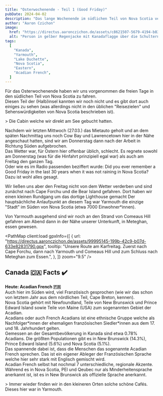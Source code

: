 ```yaml
---
title: "Osterwochenende - Teil 1 (Good Friday)"
pubDate: 2024-04-02
description: "Das lange Wochenende im südlichen Teil von Nova Scotia verbringen. Karfreitag als Teil 1."
author: "Aaron Czichon"
image:
  href: "https://directus.aaronczichon.de/assets/c8621507-5679-4194-b83f-29baeaecff9d.jpg?quality=70&width=1600"
  alt: "Person in gelber Regenjacke mit Kanadaflagge über die Schultern gelegt. Blickrichtung Meer auf einem steinigen Strand."
tags:
  [
    "Kanada",
    "Yarmouth",
    "Lake Duchette",
    "Nova Scotia",
    "Eastern",
    "Acadian French",
  ]
---
```



Für das Osterwochenende haben wir uns vorgenommen die freien Tage in den südlichen Teil von Nova Scotia zu fahren.  
Diesen Teil der (Halb)insel kannten wir noch nicht und es gibt dort auch einiges zu sehen (was allerdings nicht in den üblichen "Reisezielen" und Sehenswürdigkeiten von Nova Scotia beschrieben ist).

<DirectusImage assetId="5c69deae-d082-4960-8edd-11f3b75a98f8" />> Die Cabin
welche wir direkt am See gebucht hatten.

<DirectusImage assetId="e7fca55a-bee5-4cf1-b55b-8f6b02f6a487" />

Nachdem wir letzten Mittwoch (27.03.) das Mietauto geholt und an dem späten Nachmittag uns noch Cow Bay und Lawrencetown hier in der Nähe angeschaut hatten, sind wir am Donnerstag dann nach der Arbeit in Richtung Süden aufgebrochen.  
Das Wetter war, für Ostern hier offenbar üblich, schlecht. Es regnete sowohl am Donnerstag (was für die Hinfahrt prinzipiell egal war) als auch am Freitag den ganzen Tag.  
Oder wie es im Radio passenden beziffert wurde: Did you ever remember a Good Friday in the last 30 years when it was not raining in Nova Scotia?  
Dazu ist wohl alles gesagt.

<DirectusImage assetId="6eb097f2-8aa3-41ef-93f2-39d966779195" />

<DirectusImage assetId="fd8e2027-5284-43f1-8ec8-813dff12df13" />

Wir ließen uns aber den Freitag nicht von dem Wetter verderben und sind zunächst nach Cape Forchu und die Bear Island gefahren. Dort haben wir einen kleinen Rundgang um das dortige Lighthouse gemacht
Der hauptsächliche Anlaufpunkt an diesem Tag war Yarmouth die einzige "Stadt" im Süden von Nova Scotia (etwa 7000 Einwohner\*innen).

<DirectusImage assetId="e4c94275-15ae-44b2-b63c-28c1195be58e" />

Von Yarmouth ausgehend sind wir noch an den Strand von Comeaus Hill gefahren am Abend dann in der Nähe unserer Unterkunft, in Meteghan, essen gewesen.

<PathMap
  client:load
  gpxInfo={[
    {
      url: "https://directus.aaronczichon.de/assets/99995145-199b-42c9-b07d-633e82831790.gpx",
      tooltip:
        "Unsere Route am Karfreitag. Zuerst nach Cape Forchu, dann nach Yarmouth und Comeaus Hill und zum Schluss nach Meteghan zum Essen.",
    },
  ]}
  zoom="9.5"
/>

## Canada 🇨🇦 Facts ✔️

**Heute: Acadian French 🇫🇷**  
Auch hier im Süden wird, viel Französisch gesprochen (wie wir das schon von letztem Jahr aus dem nördlichen Teil, Cape Breton, kennen).  
Nova Scotia gehört mit Newfoundland, Teile von New Brunswick und Prince Edward Island sowie Teile von Maine (USA) zum sogenannten Gebiet der Acadian.  
Acadians oder auch French Acadians ist eine ethnische Gruppe welche als Nachfolger\*innen der ehemaligen französischen Siedler\*innen aus dem 17. und 18. Jahrhundert gelten.  
Gemessen an der Gesamtbevölkerung in Kanada sind etwa 0.78% Acadians. Die größten Populationen gibt es in New Brunswick (14.3%), Prince Edward Island (5.6%) und Nova Scotia (5.1%).  
Das spannende dabei ist, dass die Menschen das sogenannte Acadian French sprechen. Das ist ein eigener Ableger der Französischen Sprache welche hier sehr stark mit Englisch gemischt wird.  
Acadian French selbst hat nochmal 7 unterschiedliche, regionale Akzente.  
Während es in Nova Scotia, PEI und Qeubec nur als Minderheitensprache anerkannt ist, ist es in New Brunswick als offizielle Sprache anerkannt.

<DirectusImage assetId="f400c405-293e-47f7-8be5-7acb68ae1926" />

<DirectusImage assetId="6b24e0c5-c273-4cbc-99e5-c467029ec8b8" />> Immer wieder
finden wir in den kleineren Orten solche schöne Cafés. Dieses hier war in
Yarmouth.

